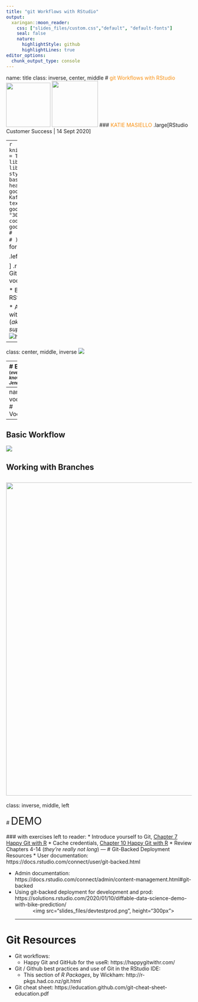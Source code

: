 ```yaml
---
title: "git Workflows with RStudio"
output:
  xaringan::moon_reader:
    css: ["slides_files/custom.css","default", "default-fonts"]
    seal: false
    nature:
      highlightStyle: github
      highlightLines: true
editor_options: 
  chunk_output_type: console
---
```

name: title
class: inverse, center, middle
# <span style="color:#F99012;">git Workflows with RStudio</span>
<img src="slides_files/GitHub-Mark.png" height="120px"/>
<img src="slides_files/rstudio_hex.png" height="125px"/>
### <span style="color:#F99012;">KATIE MASIELLO</span>
.large[RStudio Customer Success | 14 Sept 2020]

---
```r
knitr::opts_chunk$set(echo = TRUE)
library(magrittr)
library(gt)
# library(xaringanthemer)
# style_mono_accent(
#   base_color = "#1c5253",
#   header_font_google = google_font("Yanone Kaffeesatz"),
#   text_font_google   = google_font("Montserrat", "300", "300i"),
#   code_font_google   = google_font("Fira Mono"),
#   link_color = "#F99012"
# )
```
name: scope
# Scope for Today

.left-column[
![](slides_files/20_min.png)

]
.right-column[
* Essential Git / Github concept and vocabulary  

* Basic git workflows in RStudio IDE  

* Automated Deployment with RStudio Connect <br>(*aka how you look like a superhero*) <br> ![hero](slides_files/hero.gif)
]

---

class: center, middle, inverse 
<img src="slides_files/greg_tweet.png">


---
# EIKIFJB <span style = 'font-size: 70%;'>(*everything I know is from Jenny Bryan*)</span>

.left-column[
<br>
![](slides_files/eikifjb.png)
]
.right-column[
[![https://happygitwithr.com/](slides_files/happygitwithr.png)](https://happygitwithr.com/)
[<span style='font-size: 120%;'>https://happygitwithr.com/ </span>](https://happygitwithr.com/)
]
---
name: vocabulary 
# Vocabulary
```r
vocabulary <- rbind(c("Git", "A version control system that lets you manage history and changes"),
                    c("GitHub", "Online hosted version of your Git history so you and others can access it from any computer"),
                    c("Local", "Your Computer"), 
                    c("Remote", "An online version of your project"),
                    c("Stage", "Preparing files for commit; this allows you to break up your changes into smaller, logical pieces for each commit"),
                    c("Commit", "An annotated snapshot of your code; should be a (small) unit of work"),
                    c("Master or Main", "The main stream or branch of all development work"),
                    c("Branch", "A version/diversion of the master where you can add features, edit, etc. safely without affecting the Master"),
                    c("Pull Request", "The action of requesting changes in a branch be reviewed for incorporation (merging) into the Master")
                    ) %>% as.data.frame()
gt(vocabulary) %>% 
  tab_options(column_labels.hidden = TRUE) %>% 
  data_color(columns = vars(V1), colors = "#F99012", apply_to = "text") %>% 
  tab_style(style = list(cell_text(weight = "bold")), locations = list(cells_body(columns=vars(V1))))
```
---
## Basic Workflow
<img src="slides_files/workflow.png">
  

## Working with Branches
<img src="slides_files/branches.png" width = "850px">
---
class: inverse, middle, left
<br>
<br>
# <span style='font-size: 200%;'>DEMO</span>
<br>
<br>
### with exercises left to reader: 
* Introduce yourself to Git, [Chapter 7 Happy Git with R](https://happygitwithr.com/hello-git.html)
* Cache credentials, [Chapter 10 Happy Git with R](https://happygitwithr.com/credential-caching.html)
* Review Chapters 4-14 (*they’re really not long*)
---
# Git-Backed Deployment Resources
* User documentation: https://docs.rstudio.com/connect/user/git-backed.html

* Admin documentation: https://docs.rstudio.com/connect/admin/content-management.html#git-backed
* Using git-backed deployment for development and prod: https://solutions.rstudio.com/2020/01/10/diffable-data-science-demo-with-bike-prediction/
<center>
<img src="slides_files/devtestprod.png", height="300px">
</center>
---
    
# Git Resources

* Git workflows: 
  * Happy Git and GitHub for the useR:  https://happygitwithr.com/

* Git / Github best practices and use of Git in the RStudio IDE:
  * This section of *R Packages*, by Wickham: http://r-pkgs.had.co.nz/git.html

* Git cheat sheet:  https://education.github.com/git-cheat-sheet-education.pdf
